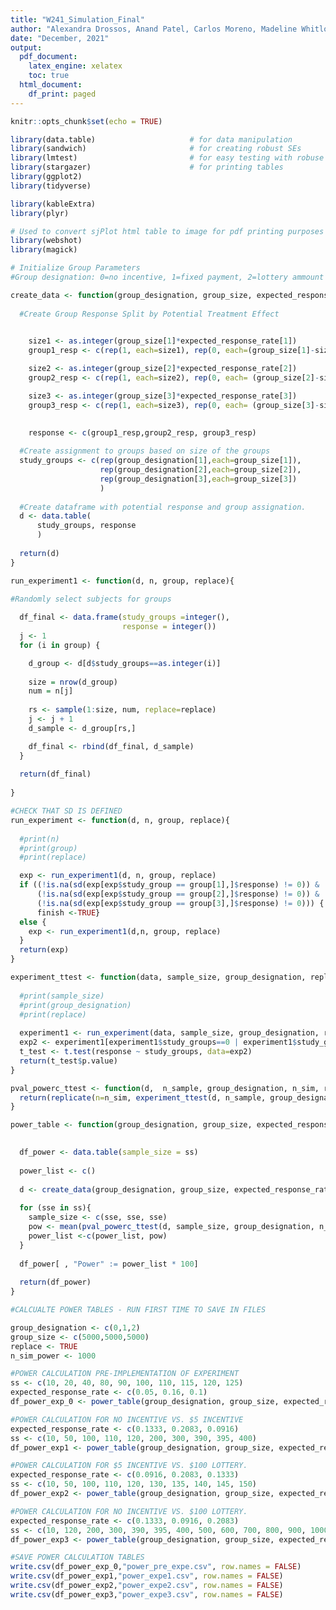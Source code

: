 ```yaml
---
title: "W241_Simulation_Final"
author: "Alexandra Drossos, Anand Patel, Carlos Moreno, Madeline Whitlow, Spencer Weston"
date: "December, 2021"
output:
  pdf_document:
    latex_engine: xelatex
    toc: true
  html_document:
    df_print: paged
---
```


```r
knitr::opts_chunk$set(echo = TRUE)
```

```r

library(data.table)                     # for data manipulation 
library(sandwich)                       # for creating robust SEs 
library(lmtest)                         # for easy testing with robuse SEs
library(stargazer)                      # for printing tables 
library(ggplot2)
library(tidyverse)

library(kableExtra)
library(plyr)

# Used to convert sjPlot html table to image for pdf printing purposes
library(webshot)
library(magick)

```

```r
# Initialize Group Parameters
#Group designation: 0=no incentive, 1=fixed payment, 2=lottery ammount

create_data <- function(group_designation, group_size, expected_response_rate){
  
  #Create Group Response Split by Potential Treatment Effect
  

    size1 <- as.integer(group_size[1]*expected_response_rate[1])
    group1_resp <- c(rep(1, each=size1), rep(0, each=(group_size[1]-size1) ))

    size2 <- as.integer(group_size[2]*expected_response_rate[2])
    group2_resp <- c(rep(1, each=size2), rep(0, each= (group_size[2]-size2) ))

    size3 <- as.integer(group_size[3]*expected_response_rate[3])
    group3_resp <- c(rep(1, each=size3), rep(0, each= (group_size[3]-size3) ))

  
    response <- c(group1_resp,group2_resp, group3_resp)
  
  #Create assignment to groups based on size of the groups
  study_groups <- c(rep(group_designation[1],each=group_size[1]),
                    rep(group_designation[2],each=group_size[2]),
                    rep(group_designation[3],each=group_size[3])
                    )
  
  #Create dataframe with potential response and group assignation.
  d <- data.table(
      study_groups, response
      )
  
  return(d)
}

```

```r

run_experiment1 <- function(d, n, group, replace){

#Randomly select subjects for groups  
  
  df_final <- data.frame(study_groups =integer(),
                         response = integer()) 
  j <- 1
  for (i in group) {

    d_group <- d[d$study_groups==as.integer(i)]
    
    size = nrow(d_group)
    num = n[j]
    
    rs <- sample(1:size, num, replace=replace)
    j <- j + 1
    d_sample <- d_group[rs,]

    df_final <- rbind(df_final, d_sample)
  }
  
  return(df_final)
    
}

```

```r
#CHECK THAT SD IS DEFINED
run_experiment <- function(d, n, group, replace){
  
  #print(n)
  #print(group)
  #print(replace)

  exp <- run_experiment1(d, n, group, replace)
  if ((!is.na(sd(exp[exp$study_group == group[1],]$response) != 0)) & 
      (!is.na(sd(exp[exp$study_group == group[2],]$response) != 0)) &
      (!is.na(sd(exp[exp$study_group == group[3],]$response) != 0))) {
      finish <-TRUE}
  else {
    exp <- run_experiment1(d,n, group, replace)
  }
  return(exp)
}
```

```r

experiment_ttest <- function(data, sample_size, group_designation, replace) {
  
  #print(sample_size)
  #print(group_designation)
  #print(replace)
  
  experiment1 <- run_experiment(data, sample_size, group_designation, replace)
  exp2 <- experiment1[experiment1$study_groups==0 | experiment1$study_groups==1]
  t_test <- t.test(response ~ study_groups, data=exp2)
  return(t_test$p.value)
}

```

```r
pval_powerc_ttest <- function(d,  n_sample, group_designation, n_sim, replace){
  return(replicate(n=n_sim, experiment_ttest(d, n_sample, group_designation, replace)))
}
```

```r
power_table <- function(group_designation, group_size, expected_response_rate, replace, ss, n_sim_power){

  
  df_power <- data.table(sample_size = ss)
  
  power_list <- c()
  
  d <- create_data(group_designation, group_size, expected_response_rate)
  
  for (sse in ss){
    sample_size <- c(sse, sse, sse)
    pow <- mean(pval_powerc_ttest(d, sample_size, group_designation, n_sim_power, replace)<0.05,na.rm=TRUE)
    power_list <-c(power_list, pow)
  }
  
  df_power[ , "Power" := power_list * 100]
  
  return(df_power)
}

```


```r
#CALCUALTE POWER TABLES - RUN FIRST TIME TO SAVE IN FILES

group_designation <- c(0,1,2)
group_size <- c(5000,5000,5000)
replace <- TRUE
n_sim_power <- 1000

```

```r
#POWER CALCULATION PRE-IMPLEMENTATION OF EXPERIMENT
ss <- c(10, 20, 40, 80, 90, 100, 110, 115, 120, 125)
expected_response_rate <- c(0.05, 0.16, 0.1)
df_power_exp_0 <- power_table(group_designation, group_size, expected_response_rate, replace, ss, n_sim_power)

#POWER CALCULATION FOR NO INCENTIVE VS. $5 INCENTIVE
expected_response_rate <- c(0.1333, 0.2083, 0.0916)
ss <- c(10, 50, 100, 110, 120, 200, 300, 390, 395, 400)
df_power_exp1 <- power_table(group_designation, group_size, expected_response_rate, replace, ss, n_sim_power)

#POWER CALCULATION FOR $5 INCENTIVE VS. $100 LOTTERY.
expected_response_rate <- c(0.0916, 0.2083, 0.1333)
ss <- c(10, 50, 100, 110, 120, 130, 135, 140, 145, 150)
df_power_exp2 <- power_table(group_designation, group_size, expected_response_rate, replace, ss, n_sim_power)

#POWER CALCULATION FOR NO INCENTIVE VS. $100 LOTTERY.
expected_response_rate <- c(0.1333, 0.0916, 0.2083)
ss <- c(10, 120, 200, 300, 390, 395, 400, 500, 600, 700, 800, 900, 1000)
df_power_exp3 <- power_table(group_designation, group_size, expected_response_rate, replace, ss, n_sim_power)

```


```r
#SAVE POWER CALCULATION TABLES
write.csv(df_power_exp_0,"power_pre_expe.csv", row.names = FALSE)
write.csv(df_power_exp1,"power_expe1.csv", row.names = FALSE)
write.csv(df_power_exp2,"power_expe2.csv", row.names = FALSE)
write.csv(df_power_exp3,"power_expe3.csv", row.names = FALSE)
```
